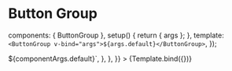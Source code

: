
<Meta id="vue-button-group" title="Vue.js Component/ButtonGroup" component={ButtonGroup} />

# Button Group

  components: { ButtonGroup },
  setup() {
    return { args };
  },
  template: `<ButtonGroup v-bind="args">${args.default}</ButtonGroup>`,
});

<Canvas>
  <Story
    name="Button Group"
    args={componentArgs}
    parameters={{
      docs: {
        source: {
          code: `<ButtonGroup>${componentArgs.default}</ButtonGroup>`,
        },
      },
    }}
  >
    {Template.bind({})}
  </Story>
</Canvas>

<ArgsTable of={ButtonGroup} />
